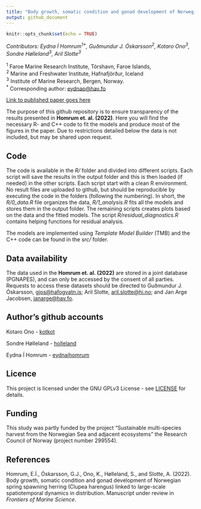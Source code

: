 ```yaml
---
title: "Body growth, somatic condition and gonad development of Norwegian spring spawning herring (Clupea harengus) linked to large-scale spatiotemporal dynamics in distribution"
output: github_document
---
```


```r
knitr::opts_chunk$set(echo = TRUE)
```

*Contributors:  Eydna Í Homrum<sup>1\*</sup>, Guðmundur J. Óskarsson<sup>2</sup>, Kotaro Ono<sup>3</sup>, Sondre Hølleland<sup>3</sup>, Aril Slotte<sup>3</sup>*

  <sup>1</sup> Faroe Marine Research Institute, Tórshavn, Faroe Islands, <br>
  <sup>2</sup> Marine and Freshwater Institute, Hafnafjörður, Iceland <br>
  <sup>3</sup> Institute of Marine Research, Bergen, Norway.<br>
  <sup>\*</sup> Corresponding author: [eydnap@hav.fo](mailto:eydnap@hav.fo)<br>
  
[Link to published paper goes here](https://www.frontiersin.org/journals/marine-science)
  
The purpose of this github repository is to ensure transparency of the results presented in **Homrum et. al. (2022)**. Here you will find the necessary R- and C++ code to fit the models and produce most of the figures in the paper. Due to restrictions detailed below the data is not included, but may be shared upon request. 

## Code
The code is available in the *R/* folder and divided into different scripts. Each script will save the results in the output folder and this is then loaded (if needed) in the other scripts. Each script start with a clean R environment. No result files are uploaded to github, but should be reproducible by executing the code in the folders (following the numbering). In short, the *R/0_data.R* file organizes the data, *R/1_analysis.R* fits all the models and stores them in the output folder. The remaining scripts creates plots based on the data and the fitted models. The script *R/residual_diagnostics.R* contains helping functions for residual analysis. 

The models are implemented using *Template Model Builder* (TMB) and the C++ code can be found in the *src/* folder. 


## Data availability
The data used in the **Homrum et. al. (2022)** are stored in a joint database (PGNAPES), and can only be accessed by the consent of all parties. Requests to access these datasets should be directed to Guðmundur J. Óskarsson, [gjos@hafogvatn.is](mailto:gjos@hafogvatn.is); Aril Slotte, [aril.slotte@hi.no](mailto:aril.slotte@hi.no); and Jan Arge Jacobsen, [janarge@hav.fo](emailto:janarge@hav.fo).


## Author's github accounts

Kotaro Ono - [kotkot](https://github.com/kotkot)

Sondre Hølleland - [holleland](https://github.com/holleland)

Eydna Í Homrum - [eydnaihomrum](https://github.com/eydnaihomrum)

## Licence 
This project is licensed under the GNU GPLv3 License - see [LICENSE](LICENSE) for details.

## Funding
This study was partly funded by the project “Sustainable multi-species harvest from the Norwegian Sea and adjacent ecosystems” the Research Council of Norway (project number 299554).

## References
Homrum, E.Í., Óskarsson, G.J., Ono, K., Hølleland, S., and Slotte, A. (2022). Body growth, somatic condition and gonad development of Norwegian spring spawning herring (Clupea harengus) linked to large-scale spatiotemporal dynamics in distribution. Manuscript under review in *Frontiers of Marine Science*. 

